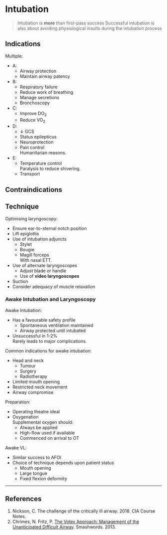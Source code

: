 # Intubation

> Intubation is **more** than first-pass success
> Successful intubation is also about avoiding physiological insults during the intubation process

## Indications

Multiple:

* A:
	* Airway protection
	* Maintain airway patency
* B:
	* Respiratory failure
	* Reduce work of breathing
	* Manage secretions
	* Bronchoscopy
* C:
	* Improve DO~2~
	* Reduce VO~2~
* D:
	* ↓ GCS
	* Status epilepticus
	* Neuroprotection
	* Pain control  
	Humanitarian reasons.
* E:
	* Temperature control  
	Paralysis to reduce shivering.
	* Transport

## Contraindications


## Technique

Optimising laryngoscopy:

* Ensure ear-to-sternal notch position
* Lift epiglottis
* Use of intubation adjuncts
	* Stylet
	* Bougie
	* Magill forceps  
	With nasal ETT.
* Use of alternate laryngoscopes
	* Adjust blade or handle
	* Use of **video laryngoscopes**
* Suction
* Consider adequacy of muscle relaxation



### Awake Intubation and Laryngoscopy

Awake Intubation:

* Has a favourable safety profile
	* Spontaneous ventilation maintained
	* Airway protected until intubated
* Unsuccessful in 1-2%  
Rarely leads to major complications.


Common indications for awake intubation:

* Head and neck
	* Tumour
	* Surgery
	* Radiotherapy
* Limited mouth opening
* Restricted neck movement
* Airway compromise


Preparation:

* Operating theatre ideal
* Oxygenation  
Supplemental oxygen should:
	* Always be applied
	* High-flow used if available
	* Commenced on arrival to OT



Awake VL:

* Similar success to AFOI
* Choice of technique depends upon patient status
	* Mouth opening
	* Large tongue
	* Fixed flexion deformity


---

## References

1. Nickson, C. The challenge of the critically ill airway. 2018. CIA Course Notes.
2. Chrimes, N. Fritz, P. [The Votex Approach: Management of the Unanticipated Difficult Airway](https://www.smashwords.com/books/view/277513). Smashwords. 2013.